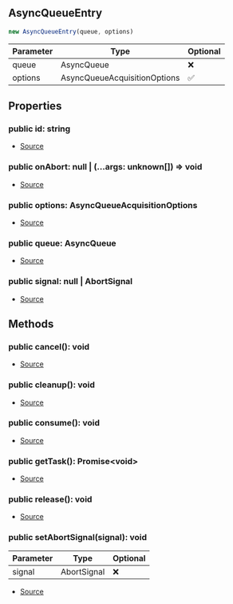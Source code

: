 ## AsyncQueueEntry


```typescript
new AsyncQueueEntry(queue, options)
```
| Parameter | Type | Optional |
| ----------- | ----------- | ----------- |
| queue | AsyncQueue | ❌ |
| options | AsyncQueueAcquisitionOptions | ✅ |


## Properties
### public id: string
- [Source](https://github.com/Androz2091/discord-player/blob/cd5cf97/packages/discord-player/src/utils/AsyncQueue.ts#L96)
### public onAbort: null \| (...args: unknown\[]) => void
- [Source](https://github.com/Androz2091/discord-player/blob/cd5cf97/packages/discord-player/src/utils/AsyncQueue.ts#L99)
### public options: AsyncQueueAcquisitionOptions
- [Source](https://github.com/Androz2091/discord-player/blob/cd5cf97/packages/discord-player/src/utils/AsyncQueue.ts#L103)
### public queue: AsyncQueue
- [Source](https://github.com/Androz2091/discord-player/blob/cd5cf97/packages/discord-player/src/utils/AsyncQueue.ts#L103)
### public signal: null \| AbortSignal
- [Source](https://github.com/Androz2091/discord-player/blob/cd5cf97/packages/discord-player/src/utils/AsyncQueue.ts#L98)

## Methods
### public cancel(): void
- [Source](https://github.com/Androz2091/discord-player/blob/cd5cf97/packages/discord-player/src/utils/AsyncQueue.ts#L135)
### public cleanup(): void
- [Source](https://github.com/Androz2091/discord-player/blob/cd5cf97/packages/discord-player/src/utils/AsyncQueue.ts#L140)
### public consume(): void
- [Source](https://github.com/Androz2091/discord-player/blob/cd5cf97/packages/discord-player/src/utils/AsyncQueue.ts#L125)
### public getTask(): Promise\<void>
- [Source](https://github.com/Androz2091/discord-player/blob/cd5cf97/packages/discord-player/src/utils/AsyncQueue.ts#L146)
### public release(): void
- [Source](https://github.com/Androz2091/discord-player/blob/cd5cf97/packages/discord-player/src/utils/AsyncQueue.ts#L130)
### public setAbortSignal(signal): void
| Parameter | Type | Optional |
| ----------- | ----------- | ----------- |
| signal | AbortSignal | ❌ |


- [Source](https://github.com/Androz2091/discord-player/blob/cd5cf97/packages/discord-player/src/utils/AsyncQueue.ts#L114)